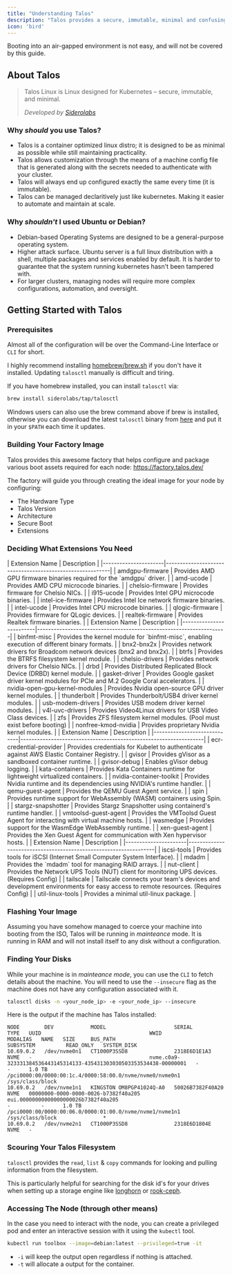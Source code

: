 ```yaml
---
title: "Understanding Talos"
description: "Talos provides a secure, immutable, minimal and confusing operating system for new users."
icon: 'bird'
---
```


<Warning> Booting into an air-gapped environment is not easy, and will not be covered by this guide. </Warning>

## About Talos

> Talos Linux is Linux designed for Kubernetes – secure, immutable, and minimal.
>
> *Developed by [Siderolabs](https://www.siderolabs.com/)*

### Why *should*  you use Talos?
- Talos is a container optimized linux distro; it is designed to be as minimal as possible while still maintaining practicality.
- Talos allows customization through the means of a machine config file that is generated along with the secrets needed to authenticate with your cluster.
- Talos will always end up configured exactly the same every time (it is immutable).
- Talos can be managed declaritively just like kubernetes. Making it easier to automate and maintain at scale.

### Why *shouldn't*  I used Ubuntu or Debian?
- Debian-based Operating Systems are designed to be a general-purpose operating system.
- Higher attack surface. Ubuntu server is a full linux distribution with a shell, multiple packages and services enabled by default. It is harder to guarantee that the system running kubernetes hasn't been tampered with.
- For larger clusters, managing nodes will require more complex configurations, automation, and oversight.


## Getting Started with Talos

### Prerequisites
Almost all of the configuration will be over the Command-Line Interface or `CLI` for short.

I highly recommend installing [homebrew/brew.sh](https://brew.sh/) if you don't have it installed. Updating `talosctl` manually is difficult and tiring.

If you have homebrew installed, you can install `talosctl` via:

```bash
brew install siderolabs/tap/talosctl
```

Windows users can also use the brew command above if brew is installed, otherwise you can download the latest `talosctl` binary from [here](https://github.com/siderolabs/talos/releases/) and put it in your `$PATH` each time it updates.

### Building Your Factory Image

Talos provides this awesome factory that helps configure and package various boot assets required for each node: https://factory.talos.dev/

The factory will guide you through creating the ideal image for your node by configuring:
- The Hardware Type
- Talos Version
- Architecture
- Secure Boot
- Extensions

### Deciding What Extensions You Need

<AccordionGroup>
  <Accordion title="Firmware Extensions">
    | Extension Name       | Description                                              |
    |----------------------|----------------------------------------------------------|
    | amdgpu-firmware      | Provides AMD GPU firmware binaries required for the `amdgpu` driver. |
    | amd-ucode            | Provides AMD CPU microcode binaries.                      |
    | chelsio-firmware     | Provides firmware for Chelsio NICs.                       |
    | i915-ucode           | Provides Intel GPU microcode binaries.                    |
    | intel-ice-firmware   | Provides Intel Ice network firmware binaries.             |
    | intel-ucode          | Provides Intel CPU microcode binaries.                    |
    | qlogic-firmware      | Provides firmware for QLogic devices.                     |
    | realtek-firmware     | Provides Realtek firmware binaries.                       |
  </Accordion>
  <Accordion title="Kernel Modules">
    | Extension Name          | Description                                                        |
    |-------------------------|--------------------------------------------------------------------|
    | binfmt-misc             | Provides the kernel module for `binfmt-misc`, enabling execution of different binary formats. |
    | bnx2-bnx2x              | Provides network drivers for Broadcom network devices (bnx2 and bnx2x). |
    | btrfs                   | Provides the BTRFS filesystem kernel module.                        |
    | chelsio-drivers         | Provides network drivers for Chelsio NICs.                          |
    | drbd                    | Provides Distributed Replicated Block Device (DRBD) kernel module.  |
    | gasket-driver           | Provides Google gasket driver kernel modules for PCIe and M.2 Google Coral accelerators. |
    | nvidia-open-gpu-kernel-modules | Provides Nvidia open-source GPU driver kernel modules.         |
    | thunderbolt             | Provides Thunderbolt/USB4 driver kernel modules.                    |
    | usb-modem-drivers       | Provides USB modem driver kernel modules.                           |
    | v4l-uvc-drivers         | Provides Video4Linux drivers for USB Video Class devices.            |
    | zfs                     | Provides ZFS filesystem kernel modules. (Pool must exist before booting) |
    | nonfree-kmod-nvidia     | Provides proprietary Nvidia kernel modules.                          |
  </Accordion>
  <Accordion title="Container and Virtualization Extensions">
    | Extension Name              | Description                                                      |
    |-----------------------------|------------------------------------------------------------------|
    | ecr-credential-provider      | Provides credentials for Kubelet to authenticate against AWS Elastic Container Registry. |
    | gvisor                       | Provides gVisor as a sandboxed container runtime.               |
    | gvisor-debug                 | Enables gVisor debug logging.                                    |
    | kata-containers              | Provides Kata Containers runtime for lightweight virtualized containers. |
    | nvidia-container-toolkit     | Provides Nvidia runtime and its dependencies using NVIDIA's runtime handler. |
    | qemu-guest-agent             | Provides the QEMU Guest Agent service.                          |
    | spin                         | Provides runtime support for WebAssembly (WASM) containers using Spin. |
    | stargz-snapshotter           | Provides Stargz Snapshotter using containerd's runtime handler.  |
    | vmtoolsd-guest-agent         | Provides the VMToolsd Guest Agent for interacting with virtual machine hosts. |
    | wasmedge                     | Provides support for the WasmEdge WebAssembly runtime.           |
    | xen-guest-agent              | Provides the Xen Guest Agent for communication with Xen hypervisor hosts. |
  </Accordion>
  <Accordion title="Networking and System Tools">
    | Extension Name       | Description                                                      |
    |----------------------|------------------------------------------------------------------|
    | iscsi-tools          | Provides tools for iSCSI (Internet Small Computer System Interface). |
    | mdadm                | Provides the `mdadm` tool for managing RAID arrays.              |
    | nut-client           | Provides the Network UPS Tools (NUT) client for monitoring UPS devices. (Requires Config) |
    | tailscale            | Tailscale connects your team's devices and development environments for easy access to remote resources. (Requires Config) |
    | util-linux-tools     | Provides a minimal util-linux package.                           |
  </Accordion>
</AccordionGroup>

### Flashing Your Image

Assuming you have somehow managed to coerce your machine into booting from the ISO, Talos will be running in *mainteance* mode. It is running in RAM and will not install itself to any disk without a configuration.


### Finding Your Disks

While your machine is in *mainteance mode*, you can use the `CLI` to fetch details about the machine. You will need to use the `--insecure` flag as the machine does not have any configuration associated with it.

```bash
talosctl disks -n <your_node_ip> -e <your_node_ip> --insecure
```

Here is the output if the machine has Talos installed:
```
NODE        DEV            MODEL                      SERIAL             TYPE   UUID                                   WWID                                                                   MODALIAS   NAME   SIZE     BUS_PATH                                                   SUBSYSTEM          READ_ONLY   SYSTEM_DISK
10.69.0.2   /dev/nvme0n1   CT1000P3SSD8               2318E6D1E1A3       NVME   -                                      nvme.c0a9-323331384536443145314133-435431303030503353534438-00000001   -          -      1.0 TB   /pci0000:00/0000:00:1c.4/0000:58:00.0/nvme/nvme0/nvme0n1   /sys/class/block
10.69.0.2   /dev/nvme1n1   KINGSTON OM8PGP41024Q-A0   50026B7382F40A20   NVME   00000000-0000-0000-0026-b7382f40a205   eui.00000000000000000026b7382f40a205                                   -          -      1.0 TB   /pci0000:00/0000:00:06.0/0000:01:00.0/nvme/nvme1/nvme1n1   /sys/class/block               *
10.69.0.2   /dev/nvme2n1   CT1000P3SSD8               2318E6D1804E       NVME   -
```

### Scouring Your Talos Filesystem

`talosctl` provides the `read`, `list` & `copy` commands for looking and pulling information from the filesystem.

This is particularly helpful for searching for the disk id's for your drives when setting up a storage engine like [longhorn](https://longhorn.io/) or [rook-ceph](https://rook.io).

### Accessing The Node (through other means)

In the case you need to interact with the node, you can create a privileged pod and enter an interactive session with it using the `kubectl` tool.

```bash
kubectl run toolbox --image=debian:latest --privileged=true -it
```

- `-i` will keep the output open regardless if nothing is attached.
- `-t` will allocate a output for the container.

